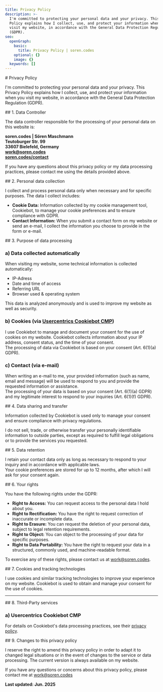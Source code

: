 ```yaml
---
title: Privacy Policy
description: >-
  I'm committed to protecting your personal data and your privacy. This Privacy
  Policy explains how I collect, use, and protect your information when you
  visit my website, in accordance with the General Data Protection Regulation
  (GDPR).
seo:
  openGraph:
    basic:
      title: Privacy Policy | soren.codes
    optional: {}
    image: {}
  keywords: []
---
```

<Section max background={false}>
  # Privacy Policy

  I'm committed to protecting your personal data and your privacy. This
  Privacy Policy explains how I collect, use, and protect your information
  when you visit my website, in accordance with the General Data
  Protection Regulation (GDPR).
</Section>

<Section max background={false}>
  ## 1. Data Controller

  The data controller responsible for the processing of your personal
  data on this website is:

  **soren.codes | Sören Maschmann**\
  <Icon name="tabler:sign-right" /> **Teutoburger Str. 99**\
  <Icon name="tabler:map-pin" /> **33607 Bielefeld, Germany**\
  <Icon name="tabler:mail" /> [**work@soren.codes**](mailto:work@soren.codes)\
  <Icon name="tabler:at" /> [**soren.codes/contact**](/contact)

  If you have any questions about this privacy policy or my data
  processing practices, please contact me using the details provided
  above.
</Section>

<Section max background={false}>
  ## 2. Personal data collection

  I collect and process personal data only when necessary and for specific purposes. The data I collect includes:

  * **Cookie Data:** Information collected by my cookie management tool, Cookiebot, to manage your cookie preferences and to ensure compliance with GDPR.
  * **Contact Information:** When you submit a contact form on my website or send an e-mail, I collect the information you choose to provide in the form or e-mail.
</Section>

<Section max background={false}>
  ## 3. Purpose of data processing

  ### a) Data collected automatically

  When visiting my website, some technical information is collected automatically:&#x20;

  * IP-Adress
  * Date and time of access
  * Referring URL
  * Browser used & operating system

  This data is analyzed anonymously and is used to improve my website as
  well as security.

  ### b) Cookies (via [Usercentrics Cookiebot CMP](https://usercentrics.com/))

  I use Cookiebot to manage and document your consent for the use of cookies on my website. Cookiebot collects information about your IP address, consent status, and the time of your consent. \
  The processing of data via Cookiebot is based on your consent (Art. 6(1)(a) GDPR).

  ### c) Contact (via e-mail)

  When writing an e-mail to me, your provided information (such as name, email and message) will be used to respond to you and provide the requested information or assistance. \
  The processing of your data is based on your consent (Art. 6(1)(a) GDPR) and my legitimate interest to respond to your inquiries (Art. 6(1)(f) GDPR).
</Section>

<Section max background={false}>
  ## 4. Data sharing and transfer

  Information collected by Cookiebot is used only to manage your consent and ensure compliance with privacy regulations.

  I do not sell, trade, or otherwise transfer your personally identifiable information to outside parties, except as required to fulfill legal obligations or to provide the services you requested.
</Section>

<Section max background={false}>
  ## 5. Data retention

  I retain your contact data only as long as necessary to respond to your inquiry and in accordance with applicable laws.\
  Your cookie preferences are stored for up to 12 months, after which I will ask for your consent again.
</Section>

<Section max background={false}>
  ## 6. Your rights

  You have the following rights under the GDPR:

  * **Right to Access:** You can request access to the personal data I hold about you.
  * **Right to Rectification:** You have the right to request correction of inaccurate or incomplete data.
  * **Right to Erasure:** You can request the deletion of your personal data, subject to legal retention requirements.
  * **Right to Object:** You can object to the processing of your data for specific purposes.
  * **Right to Data Portability:** You have the right to request your data in a structured, commonly used, and machine-readable format.

  To exercise any of these rights, please contact us at [work@soren.codes](mailto:work@soren.codes).
</Section>

<Section max background={false}>
  ## 7. Cookies and tracking technologies

  I use cookies and similar tracking technologies to improve your experience on my website. Cookiebot is used to obtain and manage your consent for the use of cookies.
</Section>

---

<Section max background={false}>
  ## 8. Third-Party services

  ### a) Usercentrics Cookiebot CMP

  For details on Cookiebot's data processing practices, see their [privacy policy](https://usercentrics.com/privacy-policy/).
</Section>

<Section max background={false}>
  ## 9. Changes to this privacy policy

  I reserve the right to amend this privacy policy in order to adapt it to changed legal situations or in the event of changes to the service or data processing. The current version is always available on my website.

  If you have any questions or concerns about this privacy policy, please contact me at [work@soren.codes](mailto:work@soren.codes)

  **Last updated: Jun. 2025**
</Section>
